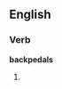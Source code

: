 ==English==

===Verb===
'''backpedals'''

# {{third-person singular of|backpedal}}
{{count page|[[Wiktionary:Page count]]}}